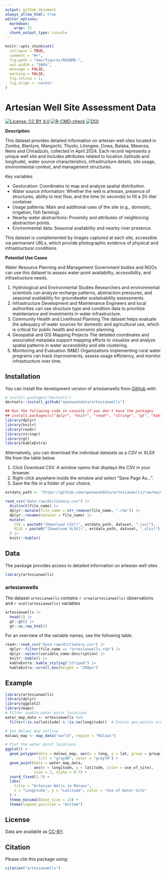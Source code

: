 ```yaml
---
output: github_document
always_allow_html: true
editor_options: 
  markdown: 
    wrap: 72
  chunk_output_type: console
---
```


<!-- README.md is generated from README.Rmd. Please edit that file -->

```r
knitr::opts_chunk$set(
  collapse = TRUE,
  comment = "#>",
  fig.path = "man/figures/README-",
  out.width = "100%",
  message = FALSE,
  warning = FALSE,
  fig.retina = 2,
  fig.align = 'center'
)
```

# Artesian Well Site Assessment Data

<!-- badges: start -->

[![License: CC BY
4.0](https://img.shields.io/badge/License-CC_BY_4.0-lightgrey.svg)](https://creativecommons.org/licenses/by/4.0/)
[![R-CMD-check](https://github.com/openwashdata/artesianwells/workflows/R-CMD-check/badge.svg)](https://github.com/openwashdata/artesianwells/actions)
[![DOI](https://zenodo.org/badge/DOI/10.5281/zenodo.15824828.svg)](https://doi.org/10.5281/zenodo.15824828)

<!-- badges: end -->

**Description**

This dataset provides detailed information on artesian well sites
located in Zomba, Blantyre, Mangochi, Thyolo, Lilongwe, Dowa, Balaka,
Mwanza, Neno and Chiradzulo, collected in April 2024. Each record
represents a unique well site and includes attributes related to
location (latitude and longitude), water source characteristics,
infrastructure details, site usage, environmental context, and
management structures.

Key variables

-   Geolocation: Coordinates to map and analyze spatial distribution.
-   Water source information: Whether the well is artesian, presence of
    structures, ability to test flow, and the time (in seconds) to fill
    a 20-liter container.
-   Usage patterns: Main and additional uses of the site (e.g.,
    domestic, irrigation, fish farming).
-   Nearby water abstractions: Proximity and attributes of neighboring
    abstraction points.
-   Environmental data: Seasonal availability and nearby river presence.

This dataset is complemented by images captured at each site, accessible
via permanent URLs, which provide photographic evidence of physical and
infrastructural conditions.

**Potential Use Cases**

Water Resource Planning and Management Government bodies and NGOs can
use this dataset to assess water point availability, accessibility, and
infrastructure needs.

1.  Hydrological and Environmental Studies Researchers and environmental
    scientists can analyze recharge patterns, abstraction pressures, and
    seasonal availability for groundwater sustainability assessments.
2.  Infrastructure Development and Maintenance Engineers and local
    authorities can use structure type and condition data to prioritize
    maintenance and investments in water infrastructure.
3.  Community Health and Livelihood Planning The dataset helps evaluate
    the adequacy of water sources for domestic and agricultural use,
    which is critical for public health and economic planning.
4.  Geospatial and GIS Mapping Projects The detailed coordinates and
    associated metadata support mapping efforts to visualize and analyze
    spatial patterns in water accessibility and site clustering.
5.  Monitoring and Evaluation (M&E) Organizations implementing rural
    water programs can track improvements, assess usage efficiency, and
    monitor infrastructure over time.

## Installation

You can install the development version of artesianwells from
[GitHub](https://github.com/) with:

``` r
# install.packages("devtools")
devtools::install_github("openwashdata/artesianwells")
```

```r
## Run the following code in console if you don't have the packages
## install.packages(c("dplyr", "knitr", "readr", "stringr", "gt", "kableExtra"))
library(dplyr)
library(knitr)
library(readr)
library(stringr)
library(gt)
library(kableExtra)
```

Alternatively, you can download the individual datasets as a CSV or XLSX
file from the table below.

1.  Click Download CSV. A window opens that displays the CSV in your
    browser.
2.  Right-click anywhere inside the window and select "Save Page As...".
3.  Save the file in a folder of your choice.

```r

extdata_path <- "https://github.com/openwashdata/artesianwells/raw/main/inst/extdata/"

read_csv("data-raw/dictionary.csv") |> 
  distinct(file_name) |> 
  dplyr::mutate(file_name = str_remove(file_name, ".rda")) |> 
  dplyr::rename(dataset = file_name) |> 
  mutate(
    CSV = paste0("[Download CSV](", extdata_path, dataset, ".csv)"),
    XLSX = paste0("[Download XLSX](", extdata_path, dataset, ".xlsx)")
  ) |> 
  knitr::kable()

```

## Data

The package provides access to detailed information on artesian well
sites

```r
library(artesianwells)
```

### artesianwells

The dataset `artesianwells` contains `r nrow(artesianwells)`
observations and `r ncol(artesianwells)` variables

```r
artesianwells |> 
  head(3) |> 
  gt::gt() |>
  gt::as_raw_html()
```

For an overview of the variable names, see the following table.

```r
readr::read_csv("data-raw/dictionary.csv") |>
  dplyr::filter(file_name == "artesianwells.rda") |>
  dplyr::select(variable_name:description) |> 
  knitr::kable() |> 
  kableExtra::kable_styling("striped") |> 
  kableExtra::scroll_box(height = "200px")
```

## Example

```r
library(artesianwells)
library(dplyr)
library(ggplot2)
library(maps)
# Filter usable water point locations
water_map_data <- artesianwells %>%
  filter(!is.na(latitude) & !is.na(longitude))  # Ensure geo-points are valid

# Get Malawi map outline
malawi_map <- map_data("world", region = "Malawi")

# Plot the water point locations
ggplot() +
  geom_polygon(data = malawi_map, aes(x = long, y = lat, group = group),
               fill = "gray90", color = "gray70") +
  geom_point(data = water_map_data,
             aes(x = longitude, y = latitude, color = use_of_site),
             size = 2, alpha = 0.7) +
  coord_fixed(1.3) +
  labs(
    title = "Artesian Wells in Malawi",
    x = "Longitude", y = "Latitude", color = "Use of Water Site"
  ) +
  theme_minimal(base_size = 13) +
  theme(legend.position = "bottom")
```

## License

Data are available as
[CC-BY](https://github.com/openwashdata/artesianwells/blob/main/LICENSE.md).

## Citation

Please cite this package using:

```r
citation("artesianwells")
```
